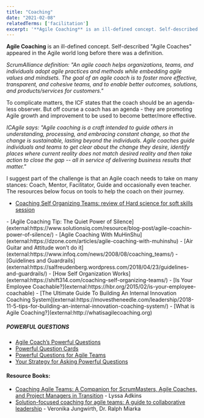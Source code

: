 ```yaml
---
title: "Coaching"
date: "2021-02-08"
relatedTerms: ['facilitation']
excerpt: '**Agile Coaching** is an ill-defined concept. Self-described "Agile Coaches" appeared in'
---
```


**Agile Coaching** is an ill-defined concept. Self-described "Agile Coaches" appeared in the Agile world long before there was a definition.

_ScrumAlliance definition: "An agile coach helps organizations, teams, and individuals adopt agile practices and methods while embedding agile values and mindsets. The goal of an agile coach is to foster more effective, transparent, and cohesive teams, and to enable better outcomes, solutions, and products/services for customers."_

To complicate matters, the ICF states that the coach should be an agenda-less observer. But off course a coach has an agenda - they are promoting Agile growth and improvement to be used to become better/more effective.

_ICAgile says: "Agile coaching is a craft intended to guide others in understanding, processing, and embracing constant change, so that the change is sustainable, lasting beyond the individuals. Agile coaches guide individuals and teams to get clear about the change they desire, identify places where current reality does not match desired reality and then take action to close the gap -- all in service of delivering business results that matter."_

I suggest part of the challenge is that an Agile coach needs to take on many stances: Coach, Mentor, Facilitator, Guide and occasionally even teacher. The resources below focus on tools to help the coach on their journey.
<LinkList heading = "Agile Pain Relief Blog Entries">
- [Coaching Self Organizing Teams: review of Hard science for soft skills session](/blog/coaching-self-organizing-teams)
</LinkList>

<HighlightBox heading="Resource Links" variant="resourceLinks">
- [Agile Coaching Tip: The Quiet Power of Silence](external:https://www.solutionsiq.com/resource/blog-post/agile-coachin-power-of-silence/)
- [Agile Coaching With MuHinShu](external:https://dzone.com/articles/agile-coaching-with-muhinshu)
- [Air Guitar and Attitude won’t do it](external:https://www.infoq.com/news/2008/08/coaching_teams/)
- [Guidelines and Guardrails](external:https://salfreudenberg.wordpress.com/2018/04/23/guidelines-and-guardrails/)
- [How Self Organization Works](external:https://shift314.com/coaching-self-organizing-teams/)
- [Is Your Employee Coachable?](external:https://hbr.org/2015/02/is-your-employee-coachable)
- [The Ultimate Guide To Building An Internal Innovation Coaching System](external:https://movestheneedle.com/leadership/2018-11-5-tips-for-building-an-internal-innovation-coaching-system/)
- [What is Agile Coaching?](external:http://whatisagilecoaching.org)

##### POWERFUL QUESTIONS

- [Agile Coach’s Powerful Questions](external:https://agilepartnership.com/fr/agile-coachs-powerful-questions/)
- [Powerful Question Cards](external:https://www.growingagile.co.za/powerfulquestioncards/)
- [Powerful Questions for Agile Teams](external:https://www.coachingagileteams.com/2008/04/15/agile/powerful-questions-for-agile-teams/)
- [Your Strategy for Asking Powerful Questions](external:https://www.agile42.com/za/blog/2013/08/16/listen-be-curious-ask-great-questions/)

#### Resource Books:

- [Coaching Agile Teams: A Companion for ScrumMasters, Agile Coaches, and Project Managers in Transition](external:https://www.amazon.ca/Coaching-Agile-Teams-ScrumMasters-Transition/dp/0321637704/&tag=notesfromatoo-20) - Lyssa Adkins
- [Solution-focused coaching for agile teams: A guide to collaborative leadership](external:https://www.amazon.ca/Solution-focused-coaching-agile-teams-collaborative-ebook/dp/B09JT4LQT6/&tag=notesfromatoo-20) - Veronika Jungwirth, Dr. Ralph Miarka
</HighlightBox>
